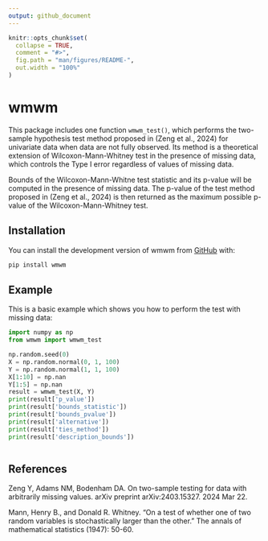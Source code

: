 ```yaml
---
output: github_document
---
```


<!-- README.md is generated from README.Rmd. Please edit that file -->

```r
knitr::opts_chunk$set(
  collapse = TRUE,
  comment = "#>",
  fig.path = "man/figures/README-",
  out.width = "100%"
)
```

# wmwm

<!-- badges: start -->

<!-- badges: end -->

This package includes one function `wmwm_test()`, which performs the two-sample hypothesis test method proposed in (Zeng et al., 2024) for univariate data when data are not fully observed. Its method is a theoretical extension of Wilcoxon-Mann-Whitney test in the presence of missing data, which controls the Type I error regardless of values of missing data.

Bounds of the Wilcoxon-Mann-Whitne test statistic and its p-value will be computed in the presence of missing data. The p-value of the test method proposed in (Zeng et al., 2024) is then returned as the maximum possible p-value of the Wilcoxon-Mann-Whitney test.

## Installation

You can install the development version of wmwm from [GitHub](https://github.com/) with:

``` sh
pip install wmwm
```

## Example

This is a basic example which shows you how to perform the test with missing data:

```python
import numpy as np
from wmwm import wmwm_test

np.random.seed(0)
X = np.random.normal(0, 1, 100)
Y = np.random.normal(1, 1, 100)
X[1:10] = np.nan
Y[1:5] = np.nan
result = wmwm_test(X, Y)
print(result['p_value'])
print(result['bounds_statistic'])
print(result['bounds_pvalue'])
print(result['alternative'])
print(result['ties_method'])
print(result['description_bounds'])
```

```python
```

## References

Zeng Y, Adams NM, Bodenham DA. On two-sample testing for data with arbitrarily missing values. arXiv preprint arXiv:2403.15327. 2024 Mar 22.

Mann, Henry B., and Donald R. Whitney. "On a test of whether one of two random variables is stochastically larger than the other." The annals of mathematical statistics (1947): 50-60.
